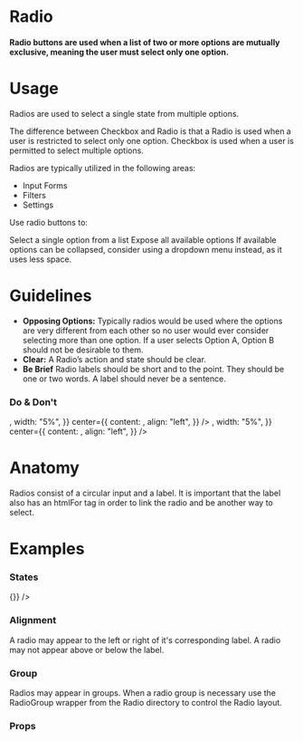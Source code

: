 
<Meta title="Data Entry|Selection Controls/Radio" component={Radio} />

# Radio

#### Radio buttons are used when a list of two or more options are mutually exclusive, meaning the user must select only one option.

<Preview withToolbar>
  <Story name="Standard">
    <Radio id="radio" name="standard" label="Radio" />
  </Story>
</Preview>

# Usage

Radios are used to select a single state from multiple options.

The difference between Checkbox and Radio is that a Radio is used when a user is restricted to select only one option. Checkbox is used when a user is permitted to select multiple options.

Radios are typically utilized in the following areas:

- Input Forms
- Filters
- Settings

Use radio buttons to:

Select a single option from a list
Expose all available options
If available options can be collapsed, consider using a dropdown menu instead, as it uses less space.

# Guidelines

- **Opposing Options:**
  Typically radios would be used where the options are very different from each other so no user would ever consider selecting more than one option. If a user selects Option A, Option B should not be desirable to them.
- **Clear:**
  A Radio’s action and state should be clear.
- **Be Brief**
  Radio labels should be short and to the point. They should be one or two words. A label should never be a sentence.

### Do & Don't

<Preview>
  <Story name="Guidelines">
    <React.Fragment>
      <Bar
        padding="2x"
        contentAlign="center"
        left={{
          content: <Icon icon="check" variant="success" size="lg" />,
          width: "5%",
        }}
        center={{
          content: <Radio id="brief" name="guidelines" label="Brief Label" />,
          align: "left",
        }}
      />
      <Bar
        padding="2x"
        contentAlign="center"
        left={{
          content: <Icon icon="close" variant="alert" size="lg" />,
          width: "5%",
        }}
        center={{
          content: <Radio id="long" name="guidelines" label="Radio with a long label because you cannot be concise with your words." />,
          align: "left",
        }}
      />
    </React.Fragment>
  </Story>
</Preview>

# Anatomy

Radios consist of a circular input and a label. It is important that the label also has an htmlFor tag in order to link the radio and be another way to select.

<!-- ## Behavior -->

# Examples

### States

<!-- We can drop it in a `Preview` to get a code snippet: -->

<Preview>
  <Story name="States">
    <Grid>
      <Radio id="Selected" name="states" label="Selected" checked onChange={() => {}} />
      <Radio id="Unselected" name="states" label="Unselected" />
      <Radio id="Disabled" name="states" label="Disabled" disabled />
    </Grid>
  </Story>
</Preview>

### Alignment

A radio may appear to the left or right of it's corresponding label. A radio may not appear above or below the label.

<Preview>
  <Story name="Alignment">
    <Grid>
      <Radio id="Left Aligned" name="alignment" label="Left Aligned" />
      <Radio id="Right Aligned" name="alignment" label="Right Aligned" align="right" />
    </Grid>
  </Story>
</Preview>

### Group

Radios may appear in groups. When a radio group is necessary use the RadioGroup wrapper from the Radio directory to control the Radio layout.

<Preview>
  <Story name="Radio Group">
    <Form>
      <FormSection title="Radio Group (2 Columns)">
        <RadioGroup columns="2">
          <Radio id="radio-1" name="radio-group" value="1" label="Radio 1" />
          <Radio id="radio-2" name="radio-group" value="2" label="Radio 2" />
          <Radio id="radio-3" name="radio-group" value="3" label="Radio 3" />
          <Radio id="radio-4" name="radio-group" value="4" label="Radio 4" />
        </RadioGroup>
      </FormSection>
    </Form>
  </Story>
</Preview>

### Props

<Props of={Radio} />
